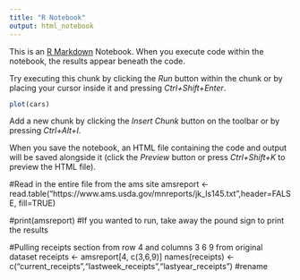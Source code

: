 ---
title: "R Notebook"
output: html_notebook
---

This is an [R Markdown](http://rmarkdown.rstudio.com) Notebook. When you execute code within the notebook, the results appear beneath the code. 

Try executing this chunk by clicking the *Run* button within the chunk or by placing your cursor inside it and pressing *Ctrl+Shift+Enter*. 

```{r}
plot(cars)
```

Add a new chunk by clicking the *Insert Chunk* button on the toolbar or by pressing *Ctrl+Alt+I*.

When you save the notebook, an HTML file containing the code and output will be saved alongside it (click the *Preview* button or press *Ctrl+Shift+K* to preview the HTML file).

#Read in the entire file from the ams site
amsreport <- read.table("https://www.ams.usda.gov/mnreports/jk_ls145.txt",header=FALSE, fill=TRUE)

#print(amsreport) #If you wanted to run, take away the pound sign to print the results 

#Pulling receipts section from row 4 and columns 3 6 9 from original dataset
receipts <- amsreport[4, c(3,6,9)]
  names(receipts) <- c("current_receipts","lastweek_receipts","lastyear_receipts") #rename 